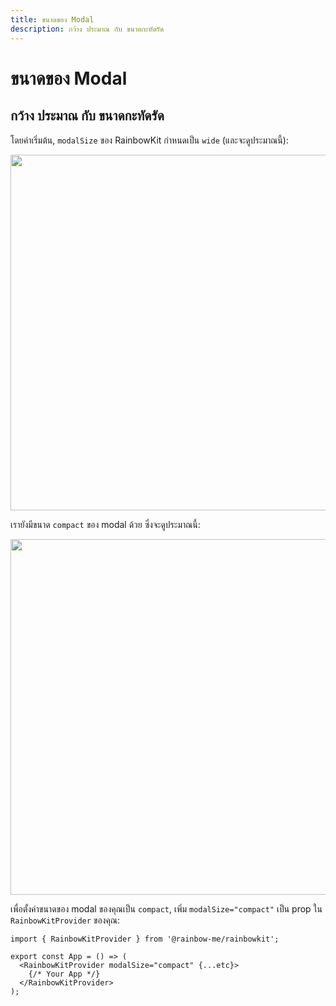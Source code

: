 ```yaml
---
title: ขนาดของ Modal
description: กว้าง ประมาณ กับ ขนาดกะทัดรัด
---
```


# ขนาดของ Modal

## กว้าง ประมาณ กับ ขนาดกะทัดรัด

โดยค่าเริ่มต้น, `modalSize` ของ RainbowKit กำหนดเป็น `wide` (และจะดูประมาณนี้):

<Img src="/modal-default.png" height="569" width="1029" />

เรายังมีขนาด `compact` ของ modal ด้วย ซึ่งจะดูประมาณนี้:

<Img src="/modal-compact.png" height="569" width="1029" />

เพื่อตั้งค่าขนาดของ modal ของคุณเป็น `compact`, เพิ่ม `modalSize="compact"` เป็น prop ใน `RainbowKitProvider` ของคุณ:

```tsx
import { RainbowKitProvider } from '@rainbow-me/rainbowkit';

export const App = () => (
  <RainbowKitProvider modalSize="compact" {...etc}>
    {/* Your App */}
  </RainbowKitProvider>
);
```
